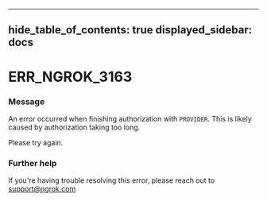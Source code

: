 

---
hide_table_of_contents: true
displayed_sidebar: docs
---


# ERR_NGROK_3163

### Message
An error occurred when finishing authorization with `PROVIDER`. This is likely caused by authorization taking too long.

Please try again.

<ErrorDetails error="err_ngrok_3163" />



### Further help
If you're having trouble resolving this error, please reach out to [support@ngrok.com](mailto:support@ngrok.com?subject=Help%20with%20ERR_NGROK_3163)

